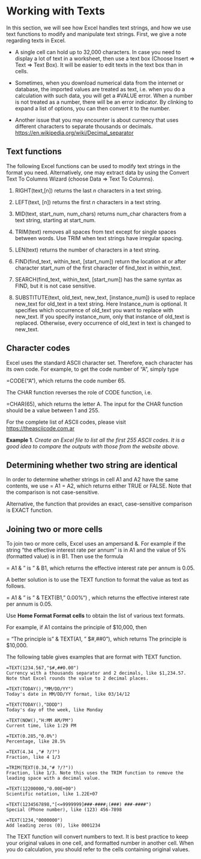 
Working with Texts
=================
In this section, we will see how Excel handles text strings, and how we
use text functions to modify and manipulate text strings. First, we give
a note regarding texts in Excel.

-   A single cell can hold up to 32,000 characters. In case you need to
    display a lot of text in a worksheet, then use a text box (Choose
    Insert $\Rightarrow$ Text $\Rightarrow$ Text Box). It will be easier
    to edit texts in the text box than in cells.

-   Sometimes, when you download numerical data from the internet or
    database, the imported values are treated as text, i.e. when you do
    a calculation with such data, you will get a \#VALUE error. When a
    number is not treated as a number, there will be an error indicator.
    By clinking to expand a list of options, you can then convert it to
    the number.

-   Another issue that you may encounter is about currency that uses
    different characters to separate thousands or decimals.
    <https://en.wikipedia.org/wiki/Decimal_separator>

Text functions
--------------

The following Excel functions can be used to modify text strings in the
format you need. Alternatively, one may extract data by using the
Convert Text To Columns Wizard (choose Data $\Rightarrow$ Text To
Columns).

1.  RIGHT(text,[n]) returns the last $n$ characters in a text string.

2.  LEFT(text, [n]) returns the first $n$ characters in a text string.

3.  MID(text, start_num, num_chars) returns num_char characters from a
    text string, starting at start_num.

4.  TRIM(text) removes all spaces from text except for single spaces
    between words. Use TRIM when text strings have irregular spacing.

5.  LEN(text) returns the number of characters in a text string.

6.  FIND(find_text, within_text, [start_num]) return the location at
    or after character start_num of the first character of find_text in
    within_text.

7.  SEARCH(find_text, within_text, [start_num]) has the same syntax as
    FIND, but it is not case sensitive.

8.  SUBSTITUTE(text, old_text, new_text, [instance_num]) is used to
    replace new_text for old_text in a text string. Here Instance_num is
    optional. It specifies which occurrence of old_text you want to
    replace with new_text. If you specify instance_num, only that
    instance of old_text is replaced. Otherwise, every occurrence of
    old_text in text is changed to new_text.

Character codes
---------------

Excel uses the standard ASCII character set. Therefore, each character
has its own code. For example, to get the code number of "A", simply
type

=CODE("A"), which returns the code number 65.

The CHAR function reverses the role of CODE function, i.e.

=CHAR(65), which returns the letter A. The input for the CHAR function
should be a value between 1 and 255.

For the complete list of ASCII codes, please visit
<https://theasciicode.com.ar>

::: {.example}
**Example 1**. *Create an Excel file to list all the first 255 ASCII
codes. It is a good idea to compare the outputs with those from the
website above.*
:::

Determining whether two string are identical
--------------------------------------------

In order to determine whether strings in cell A1 and A2 have the same
contents, we use = A1 = A2, which returns either TRUE or FALSE. Note
that the comparison is not case-sensitive.

Alternative, the function that provides an exact, case-sensitive
comparison is EXACT function.

Joining two or more cells
-------------------------

To join two or more cells, Excel uses an ampersand &. For example if the
string "the effective interest rate per annum" is in A1 and the value of
5% (formatted value) is in B1. Then use the formula

= A1 & " is " & B1, which returns the effective interest rate per annum
is 0.05.

A better solution is to use the TEXT function to format the value as
text as follows.

= A1 & " is " & TEXT(B1," 0.00%") , which returns the effective interest
rate per annum is 0.05.

Use **Home Format Format cells** to obtain the list of various text
formats.

For example, if A1 contains the principle of \$10,000, then

= "The principle is" & TEXT(A1, " \$\#,\#\#0"), which returns The
principle is \$10,000.

The following table gives examples that are format with TEXT function.

``` {frame="single" caption="R code for Example1(6-7)."}
=TEXT(1234.567,"$#,##0.00")     
Currency with a thousands separator and 2 decimals, like $1,234.57. Note that Excel rounds the value to 2 decimal places.

=TEXT(TODAY(),"MM/DD/YY")
Today's date in MM/DD/YY format, like 03/14/12

=TEXT(TODAY(),"DDDD")
Today's day of the week, like Monday

=TEXT(NOW(),"H:MM AM/PM")
Current time, like 1:29 PM

=TEXT(0.285,"0.0%")
Percentage, like 28.5%

=TEXT(4.34 ,"# ?/?")
Fraction, like 4 1/3

=TRIM(TEXT(0.34,"# ?/?"))
Fraction, like 1/3. Note this uses the TRIM function to remove the leading space with a decimal value.

=TEXT(12200000,"0.00E+00")
Scientific notation, like 1.22E+07

=TEXT(1234567898,"[<=9999999]###-####;(###) ###-####")
Special (Phone number), like (123) 456-7898

=TEXT(1234,"0000000")
Add leading zeros (0), like 0001234
```

The TEXT function will convert numbers to text. It is best practice to
keep your original values in one cell, and formatted number in another
cell. When you do calculation, you should refer to the cells containing
original values.

